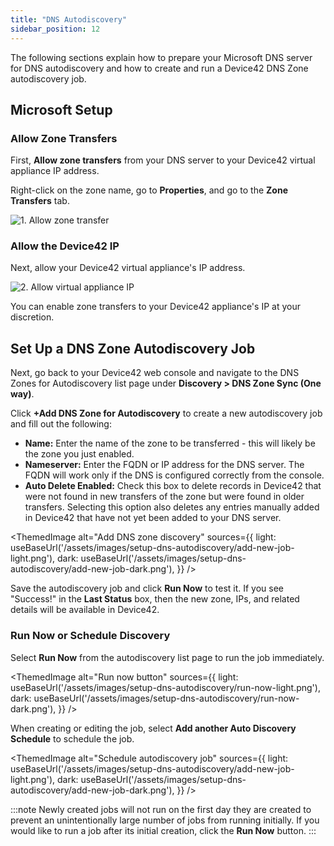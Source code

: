 ```yaml
---
title: "DNS Autodiscovery"
sidebar_position: 12
---
```



The following sections explain how to prepare your Microsoft DNS server for DNS autodiscovery and how to create and run a Device42 DNS Zone autodiscovery job.

## Microsoft Setup

### Allow Zone Transfers

First, **Allow zone transfers** from your DNS server to your Device42 virtual appliance IP address.

Right-click on the zone name, go to **Properties**, and go to the **Zone Transfers** tab.

![1. Allow zone transfer](/assets/images/2016-03-22-dns-01.png)

### Allow the Device42 IP

Next, allow your Device42 virtual appliance's IP address.

![2. Allow virtual appliance IP](/assets/images/2016-03-22-dns-02.png) 

You can enable zone transfers to your Device42 appliance's IP at your discretion.

## Set Up a DNS Zone Autodiscovery Job

Next, go back to your Device42 web console and navigate to the DNS Zones for Autodiscovery list page under **Discovery > DNS Zone Sync (One way)**. 

Click **+Add DNS Zone for Autodiscovery** to create a new autodiscovery job and fill out the following: 
- **Name:** Enter the name of the zone to be transferred - this will likely be the zone you just enabled.
- **Nameserver:** Enter the FQDN or IP address for the DNS server. The FQDN will work only if the DNS is configured correctly from the console. 
- **Auto Delete Enabled:** Check this box to delete records in Device42 that were not found in new transfers of the zone but were found in older transfers. Selecting this option also deletes any entries manually added in Device42 that have not yet been added to your DNS server.

<ThemedImage
  alt="Add DNS zone discovery"
  sources={{
    light: useBaseUrl('/assets/images/setup-dns-autodiscovery/add-new-job-light.png'),
    dark: useBaseUrl('/assets/images/setup-dns-autodiscovery/add-new-job-dark.png'),
  }}
/>

Save the autodiscovery job and click **Run Now** to test it. If you see "Success!" in the **Last Status** box, then the new zone, IPs, and related details will be available in Device42.

### Run Now or Schedule Discovery

Select **Run Now** from the autodiscovery list page to run the job immediately.

<ThemedImage
  alt="Run now button"
  sources={{
    light: useBaseUrl('/assets/images/setup-dns-autodiscovery/run-now-light.png'),
    dark: useBaseUrl('/assets/images/setup-dns-autodiscovery/run-now-dark.png'),
  }}
/>

When creating or editing the job, select **Add another Auto Discovery Schedule** to schedule the job.

<ThemedImage
  alt="Schedule autodiscovery job"
  sources={{
    light: useBaseUrl('/assets/images/setup-dns-autodiscovery/add-new-job-light.png'),
    dark: useBaseUrl('/assets/images/setup-dns-autodiscovery/add-new-job-dark.png'),
  }}
/>

:::note
Newly created jobs will not run on the first day they are created to prevent an unintentionally large number of jobs from running initially. If you would like to run a job after its initial creation, click the **Run Now** button.
:::
